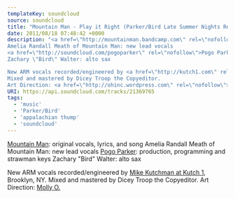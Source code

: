---
templateKey: soundcloud
source: soundcloud
title: "Mountain Man - Play it Right (Parker/Bird Late Summer Nights Remixxx)"
date: 2011/08/18 07:48:42 +0000
description: "<a href=\"http://mountainman.bandcamp.com\" rel=\"nofollow\">Mountain Man</a>: original vocals, lyrics, and song
Amelia Randall Meath of Mountain Man: new lead vocals
<a href=\"http://soundcloud.com/pogoparker\" rel=\"nofollow\">Pogo Parker</a>: production, programming and strawman keys
Zachary \"Bird\" Walter: alto sax

New ARM vocals recorded/engineered by <a href=\"http://kutch1.com\" rel=\"nofollow\">Mike Kutchman at Kutch 1</a>, Brooklyn, NY.
Mixed and mastered by Dicey Troop the Copyeditor.
Art Direction: <a href=\"http://ohinc.wordpress.com\" rel=\"nofollow\">Molly O.</a>"
URI: https://api.soundcloud.com/tracks/21369765
tags: 
  - 'music'
  - 'Parker/Bird'
  - 'appalachian thump'
  - 'soundcloud'
---

<a href="http://mountainman.bandcamp.com" rel="nofollow">Mountain Man</a>: original vocals, lyrics, and song
Amelia Randall Meath of Mountain Man: new lead vocals
<a href="http://soundcloud.com/pogoparker" rel="nofollow">Pogo Parker</a>: production, programming and strawman keys
Zachary "Bird" Walter: alto sax

New ARM vocals recorded/engineered by <a href="http://kutch1.com" rel="nofollow">Mike Kutchman at Kutch 1</a>, Brooklyn, NY.
Mixed and mastered by Dicey Troop the Copyeditor.
Art Direction: <a href="http://ohinc.wordpress.com" rel="nofollow">Molly O.</a>
